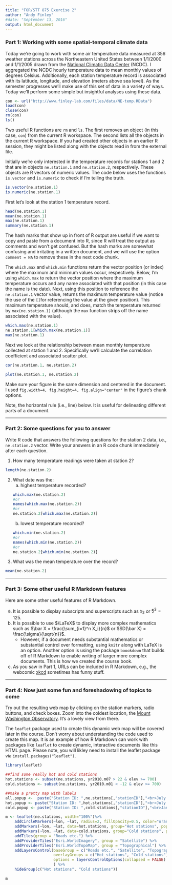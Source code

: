 ```yaml
---
title: "FOR/STT 875 Exercise 2"
author: "Andy Finley"
#date: "September 13, 2016"
output: html_document
---
```


### Part 1: Working with some spatial-temporal climate data
Today we're going to work with some air temperature data measured at 356 weather stations across the Northeastern United States between 1/1/2000 and 1/1/2005 drawn from the [National Climatic Data Center](https://www.ncdc.noaa.gov/cdo-web) (NCDC). I aggregated the NCDC hourly temperature data to mean monthly values of degrees Celsius. Additionally, each station temperature record is associated with its latitude, longitude, and elevation (meters above sea level). As the semester progresses we'll make use of this set of data in a variety of ways. Today we'll perform some simple but insightful analyses using these data.

```r
con <- url("http://www.finley-lab.com/files/data/NE-temp.RData")
load(con)
close(con)
rm(con)
ls()
```
Two useful R functions are `rm` and `ls`. The first removes an object (in this case, `con`) from the current R workspace. The second lists all the objects in the current R workspace. If you had created other objects in an earlier R session, they might be listed along with the objects read in from the external file.

Initially we're only interested in the temperature records for stations 1 and 2 that are in objects `ne.station.1` and `ne.station.2`, respectively. These objects are R vectors of numeric values. The code below uses the functions `is.vector` and `is.numeric` to check if I'm telling the truth.

```r
is.vector(ne.station.1)
is.numeric(ne.station.1)
```

First let's look at the station 1 temperature record.
```r
head(ne.station.1)
mean(ne.station.1)
max(ne.station.1)
summary(ne.station.1)
```

The hash marks that show up in front of R output are useful if we want to copy and paste from a document into R, since R will treat the output as comments and won't get confused. But the hash marks are somewhat confusing and irritating in a written document, and we will use the option `comment = NA` to remove these in the next code chunk.

The `which.max` and `which.min` functions return the vector position (or index) where the maximum and minimum values occur, respectively. Below, I'm using `which.max` to return the vector position where the maximum temperature occurs and any name associated with that position (in this case the name is the date). Next, using this position to reference the `ne.station.1` vector value, returns the maximum temperature value (notice the use of the `[]`for referencing the value at the given position). This maximum temperature should, and does, match the temperature returned by `max(ne.station.1)` (although the `max` function strips off the name associated with the value). 

```r
which.max(ne.station.1)
ne.station.1[which.max(ne.station.1)]
max(ne.station.1)
```

Next we look at the relationship between mean monthly temperature collected at station 1 and 2. Specifically we'll calculate the correlation coefficient and associated scatter plot.
```r
cor(ne.station.1, ne.station.2)
```

```r
plot(ne.station.1, ne.station.2)
```

Make sure your figure is the same dimension and centered in the document. I used `fig.width=4, fig.height=4, fig.align="center"` in the figure's chunk options.

Note, the horizontal rule (i.e., line) below. It is useful for delineating different parts of a document.

***********
### Part 2: Some questions for you to answer
Write R code that answers the following questions for the station 2 data, i.e., `ne.station.2` vector. Write your answers in an R code chunk immediately after each question. 

1. How many temperature readings were taken at station 2?
```r
length(ne.station.2)
```

2. What date was the:
    a. highest temperature recorded? 
    
    ```r
    which.max(ne.station.2)
    #or
    names(which.max(ne.station.2))
    #or
    ne.station.2[which.max(ne.station.2)]
    ```
    b. lowest temperature recorded? 
    ```r
    which.min(ne.station.2)
    #or
    names(which.min(ne.station.2))
    #or
    ne.station.2[which.min(ne.station.2)]
    ```

3. What was the mean temperature over the record? 
```r
mean(ne.station.2)
```

***********
### Part 3: Some other useful R Markdown features

Here are some other useful features of R Markdown.

a. It is possible to display subscripts and superscripts such as $x_2$ or $5^3 = 125$. 
b. It is possible to use $\LaTeX$ to display more complex mathematics such as $\bar X = \frac{\sum_{i=1}^n X_i}{n}$ or $SD(\bar X) = \frac{\sigma}{\sqrt{n}}$.
    + However, if a document needs substantial mathematics or substantial control over formatting, using `knitr` along with LaTeX is an option. Another option is using the package `boookdown` that builds off of R Markdown to enable writing of larger more complex documents. This is how we created the course book. 
c. As you saw in Part 1, URLs can be included in R Markdown, e.g., the webcomic [xkcd](http://xkcd.com/) sometimes has funny stuff.

***********
### Part 4: Now just some fun and foreshadowing of topics to come

Try out the resulting web map by clicking on the station markers, radio buttons, and check boxes. Zoom into the coldest location, the [Mount Washington Observatory](https://www.mountwashington.org/experience-the-weather/current-summit-conditions.aspx). It's a lovely view from there.

The `leaflet` package used to create this dynamic web map will be covered later in the course. Don't worry about understanding the code used to create this map. It is an example of how R Markdown can work with packages like `leaflet` to create dynamic, interactive documents like this HTML page. Please note, you will likley need to install the leaflet package via `install.packages("leaflet")`.

```r
library(leaflet)

##find some really hot and cold stations
hot.stations <- subset(ne.stations, yr2010.m07 > 22 & elev >= 700)
cold.stations <- subset(ne.stations, yr2010.m01 < -12 & elev >= 700)

##make a pretty map with labels
all.popup <-  paste("Station ID: ",ne.stations[,"stationID"],"<br>July 2010 temp (C): ",round(ne.stations[,"yr2010.m07"],2),sep="")
hot.popup <- paste("Station ID: ",hot.stations[,"stationID"],"<br>July 2010 temp (C): ",round(hot.stations[,"yr2010.m07"],2),sep="")
cold.popup <- paste("Station ID: ",cold.stations[,"stationID"],"<br>January 2010 temp (C): ",round(cold.stations[,"yr2010.m01"],2),sep="")

m <- leaflet(ne.stations, width="100%")%>%
    addCircleMarkers(~lon, ~lat, radius=2, fillOpacity=0.5, color="orange", popup=all.popup)%>%
    addMarkers(~lon, ~lat, data=hot.stations, group="Hot stations", popup= ~hot.popup) %>%
    addMarkers(~lon, ~lat, data=cold.stations, group="Cold stations", popup= ~cold.popup) %>%
    addTiles(group = "Roads etc.") %>%
    addProviderTiles("Esri.WorldImagery", group = "Satellite") %>%
    addProviderTiles("Esri.WorldTopoMap", group = "Topographical") %>%
    addLayersControl(baseGroup = c("Roads etc.", "Satellite", "Topographical"),
                     overlayGroups = c("Hot stations", "Cold stations"),
                     options = layersControlOptions(collapsed = FALSE)
                     ) %>%
    hideGroup(c("Hot stations", "Cold stations"))

m
```

